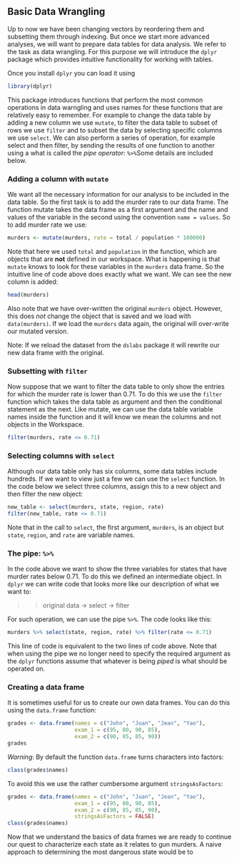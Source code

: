 ## Basic Data Wrangling

Up to now we have been changing vectors by reordering them and subsetting them through indexing. But once we start more advanced analyses, we will want to prepare data tables for data analysis. We refer to the task as data wrangling. 
For this purpose we will introduce the `dplyr` package which provides intuitive functionality for working with tables. 

Once you install `dplyr` you can load it using 

```r
library(dplyr)
```

This package introduces functions that perform the most common operations in data warngling and uses names for these functions that are relatively easy to remember. For example to change the data table by adding a new column we use `mutate`, to filter the data table to subset of rows we use `filter` and to subset the data by selecting specific columns we use `select`. We can also perform a series of operation, for example select and then filter, by sending the results of one function to another using a what is called the _pipe operator_: `%>%`Some details are included below. 

### Adding a column with `mutate`

We want all the necessary information for our analysis to be included in the data table. So the first task is to add the murder rate to our data frame.  The function mutate takes the data frame as a first argument and the name and values of the variable in the second using the convention `name = values`. So to add murder rate we use:
 
```r
murders <- mutate(murders, rate = total / population * 100000)
```

Note that here we used `total` and `population` in the function, which are objects that are **not** defined in our workspace. What is happening is that `mutate` knows to look for these variables in the `murders` data frame. So the intuitive line of code above does exactly what we want. We can see the new column is added:

```r
head(murders)
```

Also note that we have over-written the original `murders` object. However, this does *not* change the object that is saved and we load with `data(murders)`. If we load the `murders` data again, the original will over-write our mutated version.

Note: If we reload the dataset from the `dslabs` package it will rewrite our new data frame with the original.

### Subsetting with `filter`

Now suppose that we want to filter the data table to only show the entries for which the murder rate is lower than 0.71. To do this we use the `filter` function which takes the data table as argument and then the conditional statement as the next. Like mutate, we can use the data table variable names inside the function and it will know we mean the columns and not objects in the Workspace.

```r
filter(murders, rate <= 0.71)
```


### Selecting columns with `select`

Although our data table only has six columns, some data tables include hundreds. If we want to view just a few we can use the `select` function. In the code below we select three columns, assign this to a new object and then filter the new object: 

```r
new_table <- select(murders, state, region, rate)
filter(new_table, rate <= 0.71)
```

Note that in the call to `select`, the first argument, `murders`, is an object but `state`, `region`, and `rate` are variable names. 

### The pipe: `%>%`

In the code above we want to show the three variables for states that have murder rates below 0.71. To do this we defined an intermediate object. In `dplyr` we can write code that looks more like our description of what we want to: 

>> original data $\rightarrow$ select $\rightarrow$ filter

For such operation, we can use the pipe `%>%`. The code looks like this:

```r
murders %>% select(state, region, rate) %>% filter(rate <= 0.71)
```

This line of code is equivalent to the two lines of code above. Note that when using the pipe we no longer need to specify the required argument as the `dplyr` functions assume that whatever is being _piped_ is what should be operated on.

### Creating a data frame

It is sometimes useful for us to create our own data frames. You can do this using the `data.frame` function:  

```r
grades <- data.frame(names = c("John", "Juan", "Jean", "Yao"), 
                     exam_1 = c(95, 80, 90, 85), 
                     exam_2 = c(90, 85, 85, 90))
grades
```

*Warning*: By default the function `data.frame` turns characters into factors:
```r
class(grades$names)
```

To avoid this we use the rather cumbersome argument `stringsAsFactors`:
```r
grades <- data.frame(names = c("John", "Juan", "Jean", "Yao"), 
                     exam_1 = c(95, 80, 90, 85), 
                     exam_2 = c(90, 85, 85, 90),
                     stringsAsFactors = FALSE)
class(grades$names)
```


Now that we understand the basics of data frames we are ready to continue our quest to characterize each state as it relates to gun murders.  A naive approach to determining the most dangerous state would be to 

